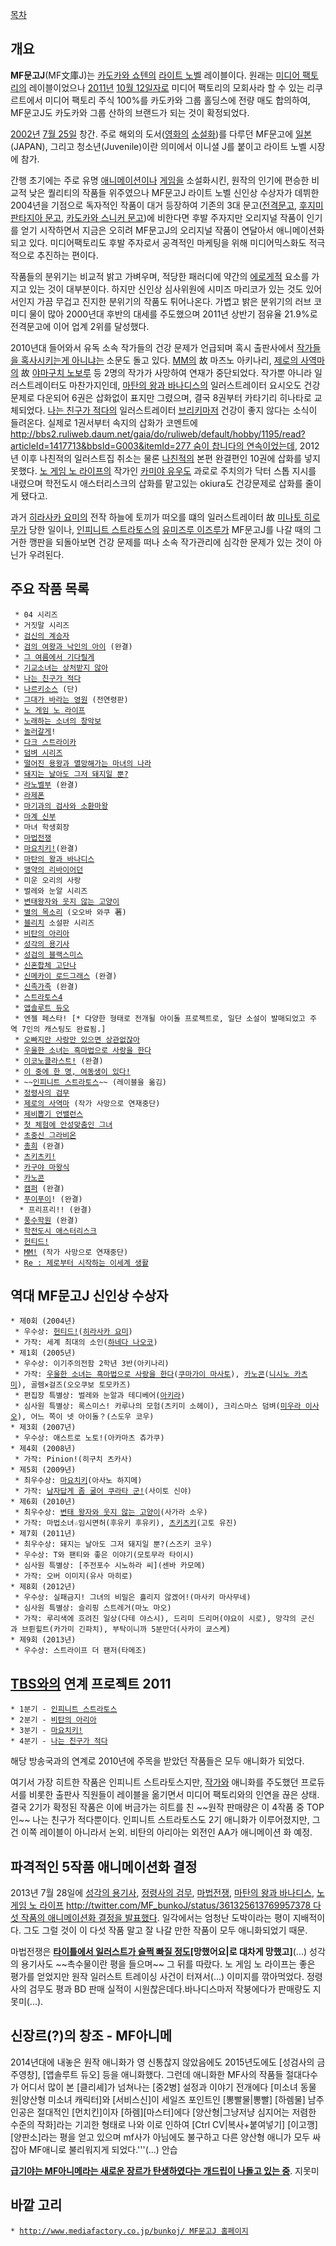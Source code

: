 [[목차]]

== 개요 ==
'''MF문고J'''(MF文庫J)는 [[카도카와 쇼텐]]의 [[라이트 노벨]] 레이블이다. 원래는 [[미디어 팩토리]]의 레이블이었으나 [[2011년]] [[10월 12일]]자로 미디어 팩토리의 모회사라 할 수 있는 리쿠르트에서 미디어 팩토리 주식 100%를 카도카와 그룹 홀딩스에 전량 매도 합의하여, MF문고J도 카도카와 그룹 산하의 브랜드가 되는 것이 확정되었다.

[[2002년]] [[7월 25일]] 창간. 주로 해외의 도서([[영화]]의 [[소설]]화)를 다루던 MF문고에 [[일본]](JAPAN), 그리고 청소년(Juvenile)이란 의미에서 이니셜 J를 붙이고 라이트 노벨 시장에 참가. 

간행 초기에는 주로 유명 [[애니메이션]]이나 [[게임]]을 소설화시킨, 원작의 인기에 편승한 비교적 낮은 퀄리티의 작품들 위주였으나 MF문고J 라이트 노벨 신인상 수상자가 데뷔한 2004년을 기점으로 독자적인 작품이 대거 등장하여 기존의 3대 문고([[전격문고]], [[후지미 판타지아 문고]], [[카도카와 스니커 문고]])에 비한다면 후발 주자지만 오리지널 작품이 인기를 얻기 시작하면서 지금은 오히려 MF문고J의 오리지널 작품이 연달아서 애니메이션화되고 있다. 미디어팩토리도 후발 주자로서 공격적인 마케팅을 위해 미디어믹스화도 적극적으로 추진하는 편이다.

작품들의 분위기는 비교적 밝고 가벼우며, 적당한 패러디에 약간의 [[에로게]]적 요소를 가지고 있는 것이 대부분이다. 하지만 신인상 심사위원에 시미즈 마리코가 있는 것도 있어서인지 가끔 무겁고 진지한 분위기의 작품도 튀어나온다. 가볍고 밝은 분위기의 러브 코미디 물이 많아 2000년대 후반의 대세를 주도했으며 2011년 상반기 점유율 21.9%로 전격문고에 이어 업계 2위를 달성했다. 

2010년대 들어와서 유독 소속 작가들의 건강 문제가 언급되며 혹시 출판사에서 [[통조림|작가들을 혹사시키는게 아니냐는]] 소문도 돌고 있다. [[MM]]의 故 마츠노 아키나리, [[제로의 사역마]]의 故 [[야마구치 노보루]] 등 2명의 작가가 사망하여 연재가 중단되었다. 작가뿐 아니라 일러스트레이터도 마찬가지인데, [[마탄의 왕과 바나디스]]의 일러스트레이터 요시오도 건강문제로 다운되어 6권은 삽화없이 표지만 그렸으며, 결국 8권부터 카타기리 히나타로 교체되었다. [[나는 친구가 적다]]의 일러스트레이터 [[브리키]]마저 건강이 좋지 않다는 소식이 들려온다. 실제로 1권서부터 속지의 삽화가 코멘트에 [[http://bbs2.ruliweb.daum.net/gaia/do/ruliweb/default/hobby/1195/read?articleId=1417713&bbsId=G003&itemId=277 숨이 찹니다의 연속이었는데]], 2012년 이후 나친적의 일러스트집 취소는 물론 [[나친적]]의 본편 완결편인 10권에 삽화를 넣지 못했다. [[노 게임 노 라이프]]의 작가인 [[카미야 유우]]도 과로로 주치의가 닥터 스톱 지시를 내렸으며 학전도시 애스터리스크의 삽화를 맡고있는 okiura도 건강문제로 삽화를 줄이게 됐다고.

과거 [[히라사카 요미]]의 전작 하늘에 토끼가 떠오를 떄의 일러스트레이터 故 [[미나토 히로무]]가 당한 일이나, [[인피니트 스트라토스]]의 [[유미즈루 이즈루]]가 MF문고J를 나갈 때의 그 거한 깽판을 되돌아보면 건강 문제를 떠나 소속 작가관리에 심각한 문제가 있는 것이 아닌가 우려된다.

== 주요 작품 목록 ==
  * 04 시리즈
  * 거짓말 시리즈
  * [[검신의 계승자]]
  * [[검의 여왕과 낙인의 아이]] (완결)
  * [[그 여름에서 기다릴게]]
  * [[기교소녀는 상처받지 않아]]
  * [[나는 친구가 적다]]
  * [[narcissu|나르키소스]] (단)
  * [[그대가 바라는 영원]] (전연령판)
  * [[노 게임 노 라이프]]
  * [[노래하는 소녀의 창악보]]
  * [[놀러갈게]]!
  * [[다크 스트라이카]]
  * [[덤벼 시리즈]]
  * [[떨어진 용왕과 멸망해가는 마녀의 나라]]
  * [[돼지는 날아도 그저 돼지일 뿐?]]
  * [[라노벨부]] (완결)
  * [[라제폰]]
  * [[마기과의 검사와 소환마왕]]
  * [[마계 신부]]
  * 마녀 학생회장
  * [[마법전쟁]]
  * [[마요치키!]](완결)
  * [[마탄의 왕과 바나디스]]
  * [[맹약의 리바이어던]]
  * 미운 오리의 사랑
  * 벌레와 눈알 시리즈
  * [[변태왕자와 웃지 않는 고양이]]
  * [[별의 목소리]] (오오바 와쿠 著)
  * [[블리치]] 소설판 시리즈 
  * [[비탄의 아리아]]
  * [[성각의 용기사]]
  * [[성검의 블랙스미스]]
  * [[신혼합체 고단나]]
  * [[신메카이 로드그래스]] (완결)
  * [[신족가족]] (완결)
  * [[스트라토스4]]
  * [[앱솔루트 듀오]]
  * 엔젤 페스타! [* 다양한 형태로 전개될 아이돌 프로젝트로, 일단 소설이 발매되었고 주역 7인의 캐스팅도 완료됨.]
  * [[오빠지만 사랑만 있으면 상관없잖아]]
  * [[우울한 소녀는 흑마법으로 사랑을 한다]]
  * [[이코노클라스트!]] (완결)
  * [[이 중에 한 명, 여동생이 있다!]]
  * ~~[[인피니트 스트라토스]]~~ (레이블을 옮김)
  * [[정령사의 검무]]
  * [[제로의 사역마]] (작가 사망으로 연재중단)
  * [[제비뽑기 언밸런스]]
  * [[첫 체험에 안성맞춤인 그녀]]
  * [[초중신 그라비온]]
  * [[총희]] (완결)
  * [[츠키츠키!]]
  * [[카구야 마왕식]]
  * [[카노콘]]
  * [[캠퍼]] (완결)
  * [[푸이푸이]]! (완결)
   * 프리프리!! (완결)
  * [[풍수학원]] (완결)
  * [[학전도시 애스터리스크]]
  * [[헌티드!]]
  * [[MM!]] (작가 사망으로 연재중단)
  * [[Re : 제로부터 시작하는 이세계 생활]]

== 역대 MF문고J 신인상 수상자 ==
 * 제0회 (2004년)
  * 우수상: [[헌티드!]]([[히라사카 요미]])
  * 가작: 세계 최대의 소인([[하네다 나오코]])
 * 제1회 (2005년)
  * 우수상: 이기주의전함 2학년 3반(아키나리)
  * 가작: [[우울한 소녀는 흑마법으로 사랑을 한다]]([[쿠마가이 마사토]]), [[카노콘]]([[니시노 카츠미]]), 골렘×걸즈(오오쿠보 토모카즈)
  * 편집장 특별상: 벌레와 눈알과 테디베어([[아키라]])
  * 심사원 특별상: 록스미스! 카루나의 모험(츠키미 소헤이), 크리스마스 덤벼([[미우라 이사오]]), 어느 쪽이 넷 아이돌？(스도우 코우)
 * 제3회 (2007년)
  * 우수상: 애스트로 노토!(아카마츠 츄가쿠)
 * 제4회 (2008년)
  * 가작: Pinion!(히구치 츠카사)
 * 제5회 (2009년)
  * 최우수상: [[마요치키]](아사노 하지메)
  * 가작: [[남자답게 좀 굴어 쿠라타 군!]](사이토 신야)
 * 제6회 (2010년)
  * 최우수상: [[변태 왕자와 웃지 않는 고양이]](사가라 소우)
  * 가작: 마법소녀☆임시면허(후유키 후유키), [[츠키츠키]](고토 유진)
 * 제7회 (2011년)
  * 최우수상: 돼지는 날아도 그저 돼지일 뿐?(스즈키 코우)
  * 우수상: T와 팬티와 좋은 이야기(모토무라 타이시)
  * 심사원 특별상: [주전포수 시노하라 씨](센바 카모메)
  * 가작: 오버 이미지(유사 마히로)
 * 제8회 (2012년)
  * 우수상: 실패금지! 그녀의 비밀은 흘리지 않겠어!(마사키 마사무네)
  * 심사원 특별상: 슬리핑 스트레거(마노 마오)
  * 가작: 루리색에 흐려진 일상(다테 야스시), 드리미 드리머(야요이 시로), 망각의 군신과 브륀힐트(카가미 긴파치), 부탁이니까 5분만더(사카이 쿄스케)
 * 제9회 (2013년)
  * 우수상: 스트라이프 더 팬저(타메조)

== [[TBS]]와의 연계 프로젝트 2011 ==
 * 1분기 - [[인피니트 스트라토스]]
 * 2분기 - [[비탄의 아리아]]
 * 3분기 - [[마요치키!]]
 * 4분기 - [[나는 친구가 적다]]

해당 방송국과의 연계로 2010년에 주목을 받았던 작품들은 모두 애니화가 되었다.

여기서 가장 히트한 작품은 인피니트 스트라토스지만, [[유미즈루 이즈루|작가]]와 애니화를 주도했던 프로듀서를 비롯한 출판사 직원들이 레이블을 옮기면서 미디어 팩토리와의 인연을 끊은 상태. 결국 2기가 확정된 작품은 이에 버금가는 히트를 친 ~~원작 판매량은 이 4작품 중 TOP인~~ 나는 친구가 적다뿐이다. 인피니트 스트라토스도 2기 애니화가 이루어졌지만, 그건 이쪽 레이블이 아니라서 논외. 비탄의 아리아는 외전인 AA가 애니메이션 화 예정.

== 파격적인 5작품 애니메이션화 결정 ==
2013년 7월 28일에 [[성각의 용기사]], [[정령사의 검무]], [[마법전쟁]], [[마탄의 왕과 바나디스]], [[노 게임 노 라이프]] [[http://twitter.com/MF_bunkoJ/status/361325613769957378 다섯 작품의 애니메이션화 결정을 발표]]했다.
일각에서는 엄청난 도박이라는 평이 지배적이다. 그도 그럴 것이 이 다섯 작품 말고 잘 나갈 만한 작품이 모두 애니화되었기 때문.

마법전쟁은 '''[http://bbs2.ruliweb.daum.net/gaia/do/ruliweb/default/etc/2883/read?articleId=20986446&objCate1=&bbsId=G005&searchKey=subjectNcontent&itemGroupId=&itemId=74&sortKey=depth&searchValue=%25EB%25A7%2588%25EB%25B2%2595%25EC%25A0%2584%25EC%259F%2581&platformId= 타이틀에서 일러스트가 슬쩍 빠질 정도][망했어요|로 대차게 망했고]'''(...) 성각의 용기사도 ~~촉수물이란 평을 들으며~~ 그 뒤를 따랐다. 노 게임 노 라이프는 좋은 평가를 얻었지만 원작 일러스트 트레이싱 사건이 터져서(...) 이미지를 깎아먹었다. 정령사의 검무도 평과 BD 판매 실적이 시원찮은데다.바나디스마저 작붕에다가 판매량도 지못미(...).

== 신장르(?)의 창조 - MF아니메 ==
2014년대에 내놓은 원작 애니화가 영 신통찮지 않았음에도 2015년도에도 [성검사의 금주영창], [앱솔루트 듀오] 등을 애니화했다. 그런데 애니화한 MF사의 작품들 절대다수가 어디서 많이 본 [클리셰]가 넘쳐나는 [중2병] 설정과 이야기 전개에다 [미소녀 동물원|양산형 미소녀 캐릭터]와 [서비스신]이 세일즈 포인트인 [뽕빨물|뽕빨] [하렘물] 남주인공은 절대적인 [먼치킨]이자 [하렘][마스터]에다 [양산형|그냥저냥 심지어는 저렴한 수준의 작화]라는 기괴한 형태로 나와 이로 인하여 [Ctrl CV|복사+붙여넣기] [이고깽] [양판소]라는 평을 얻고 있으며 mf사가 아님에도 불구하고 다른 양산형 애니가 모두 싸잡아 MF애니로 불리워지게 되었다.'''(...) 안습 

[http://bbs2.ruliweb.daum.net/gaia/do/ruliweb/family/229/read?articleId=24260578&bbsId=G005&searchKey=subjectNcontent&itemId=74&sortKey=depth&searchValue=MF+&pageIndex=1 '''급기야는 MF아니메라는 새로운 장르가 탄생하였다는 개드립이 나돌고 있는 중''' ]. 지못미

== 바깥 고리 ==
 * [[http://www.mediafactory.co.jp/bunkoj/ MF문고J 홈페이지]]
